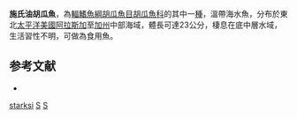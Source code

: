 {{Speciesbox
| taxon = Spirinchus starksi
| binomial_authority = [[Fisk|Fisk]], 1913
| status = NE
| status_system = IUCN3.1
| synonyms = *'' Osmerus starksi'', <small>Fisk, 1913</small>
}}
'''施氏油胡瓜魚'''，為[[輻鰭魚綱|輻鰭魚綱]][[胡瓜魚目|胡瓜魚目]][[胡瓜魚科|胡瓜魚科]]的其中一[[種|種]]，溫帶海水魚，分布於東北[[太平洋|太平洋]][[美國|美國]][[阿拉斯加|阿拉斯加]]至[[加州|加州]]中部海域，體長可達23公分，棲息在底中層水域，生活習性不明，可做為食用魚。

==参考文献==
*{{FishBase_species|genus=Spirinchus|species=starksi |year=2015|month=9}}

{{Taxonbar}}
[[Category:油胡瓜魚屬|starksi]]
[[Category:太平洋鱼类|S]]
[[Category:1913年描述的魚類|S]]
